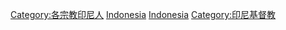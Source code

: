 [[Category:各宗教印尼人|Category:各宗教印尼人]]
[[Category:亚洲基督徒|Indonesia]]
[[Category:各國基督徒|Indonesia]]
[[Category:印尼基督教|Category:印尼基督教]]